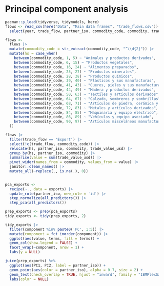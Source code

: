 # Principal component analysis

```r
pacman::p_load(tidyverse, tidymodels, here)
flows <- read_csv(here("Data", "Main data frames", "trade_flows.csv")) |> 
  select(year, trade_flow, partner_iso, commodity_code, commodity, trade_value_usd)
```

```r
flows <- 
  flows |> 
  mutate(commodity_code = str_extract(commodity_code, "^\\d{2}")) |> 
  mutate(hs = case_when(
    between(commodity_code, 1, 5) ~ "Animales y productos derivados",
    between(commodity_code, 6, 15) ~ "Productos vegetales",
    between(commodity_code, 16, 24) ~ "Alimentos preparados",
    between(commodity_code, 25, 27) ~ "Productos minerales",
    between(commodity_code, 28, 38) ~ "Productos químicos",
    between(commodity_code, 39, 40) ~ "Plásticos y sus manufacturas",
    between(commodity_code, 41, 43) ~ "Cueros, pieles y sus manufacturas",
    between(commodity_code, 44, 49) ~ "Madera y productos derivados",
    between(commodity_code, 50, 63) ~ "Textiles y artículos derivados",
    between(commodity_code, 64, 67) ~ "Calzado, sombreros y sombrillas",
    between(commodity_code, 68, 71) ~ "Artículos de piedra, cerámica y vidrio",
    between(commodity_code, 72, 83) ~ "Metales y artículos derivados",
    between(commodity_code, 84, 85) ~ "Maquinaria y equipo eléctrico",
    between(commodity_code, 86, 89) ~ "Vehículos y equipo asociado",
    between(commodity_code, 90, 97) ~ "Artículos misceláneos manufacturados",
  ))
```

```r
flows |> 
  filter(trade_flow == 'Export') |> 
  select(!c(trade_flow, commodity_code)) |> 
  relocate(hs, partner_iso, commodity, trade_value_usd) |> 
  group_by(hs, partner_iso, commodity) |> 
  summarise(value = sum(trade_value_usd)) |> 
  pivot_wider(names_from = commodity, values_from = value) |> 
  janitor::clean_names() |> 
  mutate_all(~replace(., is.na(.), 0))
  
```

```r
pca_exports <- 
  recipe(~., data = exports) |> 
  update_role(partner_iso, new_role = 'id') |> 
  step_normalize(all_predictors()) |> 
  step_pca(all_predictors())

prep_exports <- prep(pca_exports)
tidy_exports <- tidy(prep_exports, 2)

tidy_exports |> 
  filter(component %in% paste0('PC', 1:5)) |> 
  mutate(component = fct_inorder(component)) |> 
  ggplot(aes(value, terms, fill = terms)) +
  geom_col(show.legend = FALSE) +
  facet_wrap(~component, nrow = 1) +
  labs(y = NULL)
```

```r
juice(prep_exports) %>%
  ggplot(aes(PC1, PC2, label = partner_iso)) +
  geom_point(aes(color = partner_iso), alpha = 0.7, size = 2) +
  geom_text(check_overlap = TRUE, hjust = "inward", family = "IBMPlexSans") +
  labs(color = NULL)
```

\
